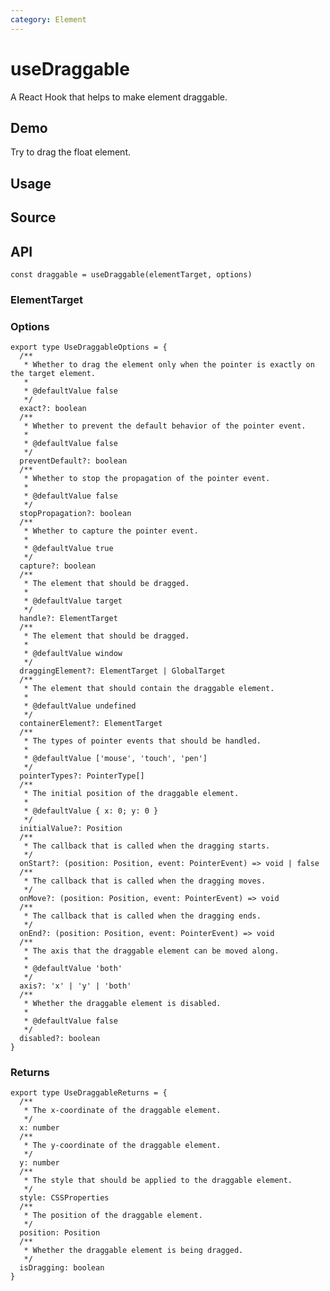 ```yaml
---
category: Element
---
```


# useDraggable


<HooksType category="Element" />

A React Hook that helps to make element draggable.

## Demo

Try to drag the float element.


<App />

## Usage



## Source


<Source />

## API

```tsx
const draggable = useDraggable(elementTarget, options)
```

### ElementTarget


<Tip type="target" />

### Options

```tsx
export type UseDraggableOptions = {
  /**
   * Whether to drag the element only when the pointer is exactly on the target element.
   *
   * @defaultValue false
   */
  exact?: boolean
  /**
   * Whether to prevent the default behavior of the pointer event.
   *
   * @defaultValue false
   */
  preventDefault?: boolean
  /**
   * Whether to stop the propagation of the pointer event.
   *
   * @defaultValue false
   */
  stopPropagation?: boolean
  /**
   * Whether to capture the pointer event.
   *
   * @defaultValue true
   */
  capture?: boolean
  /**
   * The element that should be dragged.
   *
   * @defaultValue target
   */
  handle?: ElementTarget
  /**
   * The element that should be dragged.
   *
   * @defaultValue window
   */
  draggingElement?: ElementTarget | GlobalTarget
  /**
   * The element that should contain the draggable element.
   *
   * @defaultValue undefined
   */
  containerElement?: ElementTarget
  /**
   * The types of pointer events that should be handled.
   *
   * @defaultValue ['mouse', 'touch', 'pen']
   */
  pointerTypes?: PointerType[]
  /**
   * The initial position of the draggable element.
   *
   * @defaultValue { x: 0; y: 0 }
   */
  initialValue?: Position
  /**
   * The callback that is called when the dragging starts.
   */
  onStart?: (position: Position, event: PointerEvent) => void | false
  /**
   * The callback that is called when the dragging moves.
   */
  onMove?: (position: Position, event: PointerEvent) => void
  /**
   * The callback that is called when the dragging ends.
   */
  onEnd?: (position: Position, event: PointerEvent) => void
  /**
   * The axis that the draggable element can be moved along.
   * 
   * @defaultValue 'both'
   */
  axis?: 'x' | 'y' | 'both'
  /**
   * Whether the draggable element is disabled.
   * 
   * @defaultValue false
   */
  disabled?: boolean
}
```

### Returns

```tsx
export type UseDraggableReturns = {
  /**
   * The x-coordinate of the draggable element.
   */
  x: number
  /**
   * The y-coordinate of the draggable element.
   */
  y: number
  /**
   * The style that should be applied to the draggable element.
   */
  style: CSSProperties
  /**
   * The position of the draggable element.
   */
  position: Position
  /**
   * Whether the draggable element is being dragged.
   */
  isDragging: boolean
}
```
